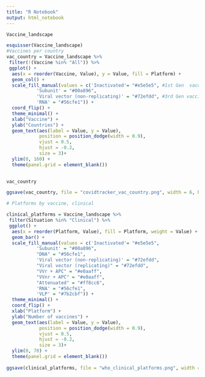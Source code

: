 ```yaml
---
title: "R Notebook"
output: html_notebook
---
```


```r
Vaccine_landscape

esquisser(Vaccine_landscape)
#Vaccines per country
vac_country = Vaccine_landscape %>%
 filter(!(Vaccine %in% "All")) %>%
 ggplot() +
  aes(x = reorder(Vaccine, Value), y = Value, fill = Platform) +
  geom_col() +
  scale_fill_manual(values = c('Inactivated'= "#e5e5e5", #1st Gen  vaccines
           'Subunit' = "#00a896",
           'Viral vector (non-replicating)' = "#72efdd", #3rd Gen vaccines
           'RNA' = "#56cfe1")) +
  coord_flip() +
  theme_minimal() +
  xlab("Vaccine") +
  ylab("Countries") +
  geom_text(aes(label = Value, y = Value), 
            position = position_dodge(width = 0.9), 
            vjust = 0.5, 
            hjust = -0.2, 
            size = 3)+
  ylim(0, 160) + 
  theme(panel.grid = element_blank())
  

vac_country

ggsave(vac_country, file = "covidtracker_vac_country.png", width = 6, height = 5)

# Platforms by vaccine, clinical

clinical_platforms = Vaccine_landscape %>%
 filter(Situation %in% "Clinical") %>%
 ggplot() +
  aes(x = reorder(Platform, Value), fill = Platform, weight = Value) +
  geom_bar() +
  scale_fill_manual(values = c('Inactivated'= "#e5e5e5",
           'Subunit' = "#00a896",
           "DNA" = "#56cfe1",
           'Viral vector (non-replicating)' = "#72efdd",
           "Viral vector (replicating)" = "#72efdd",
           "VVr + APC" = "#e0aaff",
           "VVnr + APC" = "#e0aaff",
           "Attenuated" = "#ff8cc6",
           'RNA' = "#56cfe1",
           'VLP' = "#7b2cbf")) +
  theme_minimal() +
  coord_flip() +
  xlab("Platform") +
  ylab("Number of vaccines") +
  geom_text(aes(label = Value, y = Value), 
            position = position_dodge(width = 0.9), 
            vjust = 0.5, 
            hjust = -0.2, 
            size = 3)+
  ylim(0, 70) + 
  theme(panel.grid = element_blank())
  
ggsave(clinical_platforms, file = "who_clinical_platforms.png", width = 10, height = 5)

```

